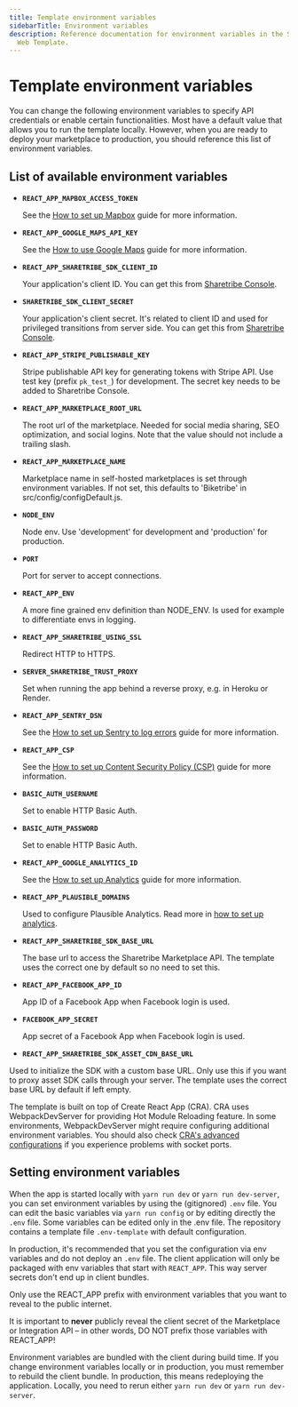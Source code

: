 ```yaml
---
title: Template environment variables
sidebarTitle: Environment variables
description: Reference documentation for environment variables in the Sharetribe
  Web Template.
---
```



# Template environment variables

You can change the following environment variables to specify API
credentials or enable certain functionalities. Most have a default value
that allows you to run the template locally. However, when you are ready
to deploy your marketplace to production, you should reference this list
of environment variables.

## List of available environment variables

- **`REACT_APP_MAPBOX_ACCESS_TOKEN`**

  See the
  [How to set up Mapbox](/template/how-to-set-up-mapbox-for-template/)
  guide for more information.

- **`REACT_APP_GOOGLE_MAPS_API_KEY`**

  See the
  [How to use Google Maps](/template/how-to-use-google-maps-in-template/)
  guide for more information.

- **`REACT_APP_SHARETRIBE_SDK_CLIENT_ID`**

  Your application's client ID. You can get this from
  [Sharetribe Console](https://console.sharetribe.com/advanced/applications).

- **`SHARETRIBE_SDK_CLIENT_SECRET`**

  Your application's client secret. It's related to client ID and used
  for privileged transitions from server side. You can get this from
  [Sharetribe Console](https://console.sharetribe.com/advanced/applications).

- **`REACT_APP_STRIPE_PUBLISHABLE_KEY`**

  Stripe publishable API key for generating tokens with Stripe API. Use
  test key (prefix `pk_test_`) for development. The secret key needs to
  be added to Sharetribe Console.

- **`REACT_APP_MARKETPLACE_ROOT_URL`**

  The root url of the marketplace. Needed for social media sharing, SEO
  optimization, and social logins. Note that the value should not
  include a trailing slash.

- **`REACT_APP_MARKETPLACE_NAME`**

  Marketplace name in self-hosted marketplaces is set through
  environment variables. If not set, this defaults to 'Biketribe' in
  src/config/configDefault.js.

- **`NODE_ENV`**

  Node env. Use 'development' for development and 'production' for
  production.

- **`PORT`**

  Port for server to accept connections.

- **`REACT_APP_ENV`**

  A more fine grained env definition than NODE_ENV. Is used for example
  to differentiate envs in logging.

- **`REACT_APP_SHARETRIBE_USING_SSL`**

  Redirect HTTP to HTTPS.

- **`SERVER_SHARETRIBE_TRUST_PROXY`**

  Set when running the app behind a reverse proxy, e.g. in Heroku or
  Render.

- **`REACT_APP_SENTRY_DSN`**

  See the
  [How to set up Sentry to log errors](/template/how-to-set-up-sentry/)
  guide for more information.

- **`REACT_APP_CSP`**

  See the
  [How to set up Content Security Policy (CSP)](/template/how-to-set-up-csp-for-template/)
  guide for more information.

- **`BASIC_AUTH_USERNAME`**

  Set to enable HTTP Basic Auth.

- **`BASIC_AUTH_PASSWORD`**

  Set to enable HTTP Basic Auth.

- **`REACT_APP_GOOGLE_ANALYTICS_ID`**

  See the
  [How to set up Analytics](/template/how-to-set-up-analytics-for-template/)
  guide for more information.

- **`REACT_APP_PLAUSIBLE_DOMAINS`**

  Used to configure Plausible Analytics. Read more in
  [how to set up analytics](/template/how-to-set-up-analytics-for-template/).

* **`REACT_APP_SHARETRIBE_SDK_BASE_URL`**

  The base url to access the Sharetribe Marketplace API. The template
  uses the correct one by default so no need to set this.

* **`REACT_APP_FACEBOOK_APP_ID`**

  App ID of a Facebook App when Facebook login is used.

* **`FACEBOOK_APP_SECRET`**

  App secret of a Facebook App when Facebook login is used.

* **`REACT_APP_SHARETRIBE_SDK_ASSET_CDN_BASE_URL`**

Used to initialize the SDK with a custom base URL. Only use this if you
want to proxy asset SDK calls through your server. The template uses the
correct base URL by default if left empty.

<Callout>

The template is built on top of Create React App (CRA). CRA uses
WebpackDevServer for providing Hot Module Reloading feature. In some
environments, WebpackDevServer might require configuring additional
environment variables. You should also check
[CRA's advanced configurations](https://create-react-app.dev/docs/advanced-configuration)
if you experience problems with socket ports.

</Callout>

## Setting environment variables

When the app is started locally with `yarn run dev` or
`yarn run dev-server`, you can set environment variables by using the
(gitignored) `.env` file. You can edit the basic variables via
`yarn run config` or by editing directly the `.env` file. Some variables
can be edited only in the .env file. The repository contains a template
file `.env-template` with default configuration.

In production, it's recommended that you set the configuration via env
variables and do not deploy an `.env` file. The client application will
only be packaged with env variables that start with `REACT_APP`. This
way server secrets don't end up in client bundles.

<Callout type="error">

Only use the REACT_APP prefix with environment variables that you want
to reveal to the public internet.

It is important to **never** publicly reveal the client secret of the
Marketplace or Integration API – in other words, DO NOT prefix those
variables with REACT_APP!

</Callout>

Environment variables are bundled with the client during build time. If
you change environment variables locally or in production, you must
remember to rebuild the client bundle. In production, this means
redeploying the application. Locally, you need to rerun either
`yarn run dev` or `yarn run dev-server`.

